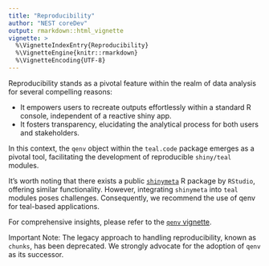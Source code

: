 ```yaml
---
title: "Reproducibility"
author: "NEST coreDev"
output: rmarkdown::html_vignette
vignette: >
  %\VignetteIndexEntry{Reproducibility}
  %\VignetteEngine{knitr::rmarkdown}
  %\VignetteEncoding{UTF-8}
---
```


Reproducibility stands as a pivotal feature within the realm of data analysis for several compelling reasons:

- It empowers users to recreate outputs effortlessly within a standard R console, independent of a reactive shiny app.
- It fosters transparency, elucidating the analytical process for both users and stakeholders.

In this context, the `qenv` object within the `teal.code` package emerges as a pivotal tool, facilitating the development of reproducible `shiny/teal` modules.

It's worth noting that there exists a public [`shinymeta`](https://github.com/rstudio/shinymeta) R package by `RStudio`, offering similar functionality. However, integrating `shinymeta` into `teal` modules poses challenges. Consequently, we recommend the use of qenv for teal-based applications. 

For comprehensive insights, please refer to the [`qenv` vignette](https://insightsengineering.github.io/teal.code/latest-tag/articles/qenv.html).

Important Note: The legacy approach to handling reproducibility, known as `chunks`, has been deprecated. We strongly advocate for the adoption of `qenv` as its successor.
